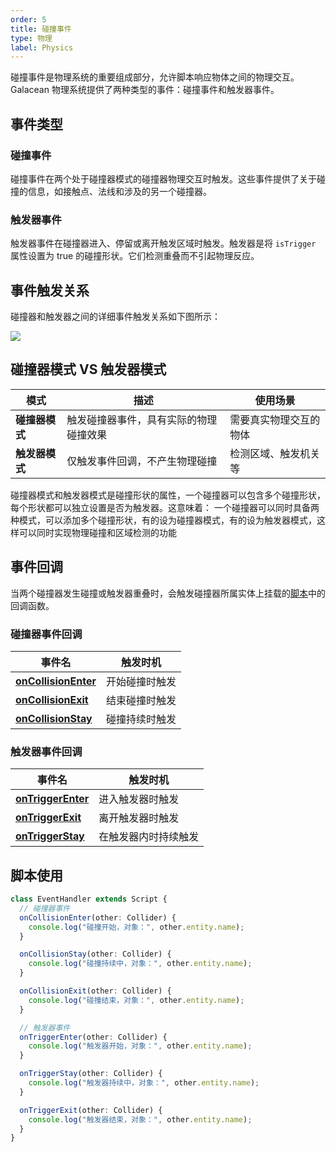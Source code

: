 ```yaml
---
order: 5
title: 碰撞事件
type: 物理
label: Physics
---
```


碰撞事件是物理系统的重要组成部分，允许脚本响应物体之间的物理交互。Galacean 物理系统提供了两种类型的事件：碰撞事件和触发器事件。

## 事件类型

### 碰撞事件
碰撞事件在两个处于碰撞器模式的碰撞器物理交互时触发。这些事件提供了关于碰撞的信息，如接触点、法线和涉及的另一个碰撞器。

### 触发器事件
触发器事件在碰撞器进入、停留或离开触发区域时触发。触发器是将 `isTrigger` 属性设置为 true 的碰撞形状。它们检测重叠而不引起物理反应。

## 事件触发关系

碰撞器和触发器之间的详细事件触发关系如下图所示：

<Image src="https://mdn.alipayobjects.com/huamei_vvspai/afts/img/A*erlGRKk7dNMAAAAAAAAAAAAADsqFAQ/original" />

## 碰撞器模式 VS 触发器模式

| 模式 | 描述 | 使用场景 |
| ---- | ---- | -------- |
| **碰撞器模式** | 触发碰撞器事件，具有实际的物理碰撞效果 | 需要真实物理交互的物体 |
| **触发器模式** | 仅触发事件回调，不产生物理碰撞 | 检测区域、触发机关等 |

<Callout type="positive">
碰撞器模式和触发器模式是碰撞形状的属性，一个碰撞器可以包含多个碰撞形状，每个形状都可以独立设置是否为触发器。这意味着：
一个碰撞器可以同时具备两种模式，可以添加多个碰撞形状，有的设为碰撞器模式，有的设为触发器模式，这样可以同时实现物理碰撞和区域检测的功能
</Callout>

## 事件回调

当两个碰撞器发生碰撞或触发器重叠时，会触发碰撞器所属实体上挂载的[脚本](/docs/script/script)中的回调函数。

### 碰撞器事件回调
| 事件名 | 触发时机 |
| --- | --- |
| [**onCollisionEnter**](/apis/core/#Script-onCollisionEnter) | 开始碰撞时触发 |
| [**onCollisionExit**](/apis/core/#Script-onCollisionExit) | 结束碰撞时触发 |
| [**onCollisionStay**](/apis/core/#Script-onCollisionStay) | 碰撞持续时触发 |

### 触发器事件回调
| 事件名 | 触发时机 |
| --- | --- |
| [**onTriggerEnter**](/apis/core/#Script-onTriggerEnter) | 进入触发器时触发 |
| [**onTriggerExit**](/apis/core/#Script-onTriggerExit) | 离开触发器时触发 |
| [**onTriggerStay**](/apis/core/#Script-onTriggerStay) | 在触发器内时持续触发 |

## 脚本使用

```typescript
class EventHandler extends Script {
  // 碰撞器事件
  onCollisionEnter(other: Collider) {
    console.log("碰撞开始，对象：", other.entity.name);
  }

  onCollisionStay(other: Collider) {
    console.log("碰撞持续中，对象：", other.entity.name);
  }

  onCollisionExit(other: Collider) {
    console.log("碰撞结束，对象：", other.entity.name);
  }

  // 触发器事件
  onTriggerEnter(other: Collider) {
    console.log("触发器开始，对象：", other.entity.name);
  }

  onTriggerStay(other: Collider) {
    console.log("触发器持续中，对象：", other.entity.name);
  }

  onTriggerExit(other: Collider) {
    console.log("触发器结束，对象：", other.entity.name);
  }
}
```
